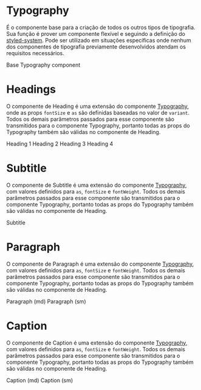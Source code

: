 

<Meta title="Data Display|Typography" />

# Typography

É o componente base para a criação de todos os outros tipos de tipografia. Sua função é prover um componente flexível e seguindo a definição do [styled-system](https://styled-system.com/api). Pode ser utilizado em situações específicas onde nenhum dos componentes de tipografia previamente desenvolvidos atendam os requisitos necessários.

<Preview>
  <Story name="Typography" parameters={{
    design: {
      type: 'figma',
      url: 'https://www.figma.com/file/O3bKxIcsj2rc1FNIRclJyT/Design-System?node-id=100%3A2'
    }
  }}>
    <ThemeProvider>
      <Typography>Base Typography component</Typography>
    </ThemeProvider>
  </Story>
</Preview>

<Props of={Typography} />

# Headings

O componente de Heading é uma extensão do componente [Typography](#typography), onde as props `fontSize` e `as` são definidas baseadas no valor de `variant`. Todos os demais parâmetros passados para esse componente são transmitidos para o componente Typography, portanto todas as props do Typography também são válidas no componente de Heading.

<Preview>
  <Story name="Headings" parameters={{
    design: {
      type: 'figma',
      url: 'https://www.figma.com/file/O3bKxIcsj2rc1FNIRclJyT/Design-System?node-id=100%3A2'
    }
  }}>
    <ThemeProvider>
      <Heading variant='h1'>Heading 1</Heading>
      <Heading variant='h2'>Heading 2</Heading>
      <Heading variant='h3'>Heading 3</Heading>
      <Heading variant='h4'>Heading 4</Heading>
    </ThemeProvider>
  </Story>
</Preview>

<Props of={Heading} />

# Subtitle

O componente de Subtitle é uma extensão do componente [Typography](#typography), com valores definidos para `as`, `fontSize` e `fontWeight`. Todos os demais parâmetros passados para esse componente são transmitidos para o componente Typography, portanto todas as props do Typography também são válidas no componente de Heading.

<Preview>
  <Story name="Subtitle" parameters={{
    design: {
      type: 'figma',
      url: 'https://www.figma.com/file/O3bKxIcsj2rc1FNIRclJyT/Design-System?node-id=100%3A2'
    }
  }}>
    <ThemeProvider>
      <Subtitle>Subtitle</Subtitle>
    </ThemeProvider>
  </Story>
</Preview>


<Props of={Subtitle} />


# Paragraph

O componente de Paragraph é uma extensão do componente [Typography](#typography), com valores definidos para `as`, `fontSize` e `fontWeight`. Todos os demais parâmetros passados para esse componente são transmitidos para o componente Typography, portanto todas as props do Typography também são válidas no componente de Heading.

<Preview>
  <Story name="Paragraph" parameters={{
    design: {
      type: 'figma',
      url: 'https://www.figma.com/file/O3bKxIcsj2rc1FNIRclJyT/Design-System?node-id=100%3A2'
    }
  }}>
    <ThemeProvider>
      <Paragraph>Paragraph (md)</Paragraph>
      <Paragraph variant='sm'>Paragraph (sm)</Paragraph>
    </ThemeProvider>
  </Story>
</Preview>


<Props of={Paragraph} />

# Caption

O componente de Caption é uma extensão do componente [Typography](#typography), com valores definidos para `as`, `fontSize` e `fontWeight`. Todos os demais parâmetros passados para esse componente são transmitidos para o componente Typography, portanto todas as props do Typography também são válidas no componente de Heading.

<Preview>
  <Story name="Caption" parameters={{
    design: {
      type: 'figma',
      url: 'https://www.figma.com/file/O3bKxIcsj2rc1FNIRclJyT/Design-System?node-id=100%3A2'
    }
  }}>
    <ThemeProvider>
      <Caption>Caption (md)</Caption>
      <Caption variant='sm'>Caption (sm)</Caption>
    </ThemeProvider>
  </Story>
</Preview>


<Props of={Paragraph} />

